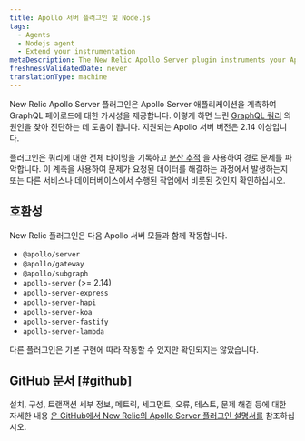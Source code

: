 ```yaml
---
title: Apollo 서버 플러그인 및 Node.js
tags:
  - Agents
  - Nodejs agent
  - Extend your instrumentation
metaDescription: The New Relic Apollo Server plugin instruments your Apollo Server applications to give visibility into your GraphQL payloads.
freshnessValidatedDate: never
translationType: machine
---
```


New Relic Apollo Server 플러그인은 Apollo Server 애플리케이션을 계측하여 GraphQL 페이로드에 대한 가시성을 제공합니다. 이렇게 하면 느린 [GraphQL 쿼리](/docs/apis/nerdgraph/get-started/introduction-new-relic-nerdgraph) 의 원인을 찾아 진단하는 데 도움이 됩니다. 지원되는 Apollo 서버 버전은 2.14 이상입니다.

플러그인은 쿼리에 대한 전체 타이밍을 기록하고 [분산 추적](/docs/understand-dependencies/distributed-tracing/get-started/how-new-relic-distributed-tracing-works) 을 사용하여 경로 문제를 파악합니다. 이 계측을 사용하여 문제가 요청된 데이터를 해결하는 과정에서 발생하는지 또는 다른 서비스나 데이터베이스에서 수행된 작업에서 비롯된 것인지 확인하십시오.

## 호환성

New Relic 플러그인은 다음 Apollo 서버 모듈과 함께 작동합니다.

* `@apollo/server`
* `@apollo/gateway`
* `@apollo/subgraph`
* `apollo-server` (>= 2.14)
* `apollo-server-express`
* `apollo-server-hapi`
* `apollo-server-koa`
* `apollo-server-fastify`
* `apollo-server-lambda`

다른 플러그인은 기본 구현에 따라 작동할 수 있지만 확인되지는 않았습니다.

## GitHub 문서 [#github]

설치, 구성, 트랜잭션 세부 정보, 메트릭, 세그먼트, 오류, 테스트, 문제 해결 등에 대한 자세한 내용 [은 GitHub에서 New Relic의 Apollo Server 플러그인 설명서를](https://github.com/newrelic/newrelic-node-apollo-server-plugin/blob/main/README.md) 참조하십시오.
